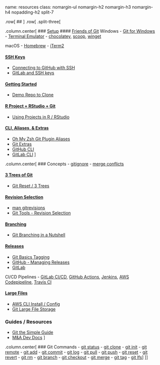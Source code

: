 name: resources
class: nomargin-ul nomargin-h2 nomargin-h3 nomargin-h4 nopadding-h2 split-7

.row[
## <center>Presentation Resources</center>
]
.row[
.split-three[

.column.center[
### [Setup](#3)
#### [Friends of Git](#4)
Windows
- [Git for Windows](https://gitforwindows.org)
- [Terminal Emulator](https://esgovcloud.com/mAndA/savi/blob/master/CONTRIBUTING.md#windows-10)
- [chocolatey](https://chocolatey.org), [scoop](https://scoop.sh), [winget](https://github.com/microsoft/winget-cli)

macOS
- [Homebrew](https://brew.sh)
- [iTerm2](https://www.iterm2.com/index.html)

#### [SSH Keys](#5)
- [Connecting to GitHub with SSH](https://docs.github.com/en/github/authenticating-to-github/connecting-to-github-with-ssh)
- [GitLab and SSH keys](https://docs.gitlab.com/ee/ssh/README.html)

#### [Getting Started](#9)
- [Demo Repo to Clone](https://esgovcloud.com/mAndA/clone-me)

#### [R Project + RStudio + Git](#10)
- [Using Projects in R / RStudio](https://support.rstudio.com/hc/en-us/articles/200526207-Using-Projects)

#### [CLI, Aliases, & Extras](#29)
- [Oh My Zsh Git Plugin Aliases](https://github.com/ohmyzsh/ohmyzsh/tree/master/plugins/git)
- [Git Extras](https://github.com/tj/git-extras)
- [GitHub CLI](https://cli.github.com)
- [GitLab CLI](https://glab.readthedocs.io)
]

.column.center[
### Concepts
- [gitignore](https://git-scm.com/docs/gitignore)
- [merge conflicts](https://git-scm.com/book/en/v2/Git-Branching-Basic-Branching-and-Merging#_basic_merge_conflicts)

#### [3 Trees of Git](#12)
- [Git Reset / 3 Trees](https://www.atlassian.com/git/tutorials/undoing-changes/git-reset)

#### [Revision Selection](#19)
- [man gitrevisions](https://git-scm.com/docs/gitrevisions)
- [Git Tools - Revision Selection](https://git-scm.com/book/en/v2/Git-Tools-Revision-Selection)

#### [Branching](#23)
- [Git Branching in a Nutshell](https://git-scm.com/book/en/v2/Git-Branching-Branches-in-a-Nutshell)

#### [Releases](#25)
- [Git Basics Tagging](https://git-scm.com/book/en/v2/Git-Basics-Tagging)
- [GitHub - Managing Releases](https://docs.github.com/en/free-pro-team@latest/github/administering-a-repository/managing-releases-in-a-repository)
- [GitLab](https://docs.gitlab.com/ee/user/project/releases/index.html)

CI/CD Pipelines
- [GitLab CI/CD](https://docs.gitlab.com/ee/ci/), [GitHub Actions](https://docs.github.com/en/free-pro-team@latest/actions), [Jenkins](https://jenkins.io), [AWS Codepipeline](https://aws.amazon.com/codepipeline/), [Travis CI](https://travis-ci.org/)

#### [Large Files](#28)
- [AWS CLI Install / Config](https://esgovcloud.com/mAndA/dev-docs/wiki/AWS-CLI)
- [Git Large File Storage](https://git-lfs.github.com/)


### Guides / Resources
- [Git the Simple Guide](http://rogerdudler.github.io/git-guide/)
- [M&A Dev Docs](https://esgovcloud.com/mAndA/dev-docs/wiki)
]

.column.center[
### Git Commands
- [git status](https://git-scm.com/docs/git-status)
- [git clone](https://git-scm.com/docs/git-clone)
- [git init](https://git-scm.com/docs/git-init)
- [git remote](https://git-scm.com/docs/git-remote)
- [git add](https://git-scm.com/docs/git-add)
- [git commit](https://git-scm.com/docs/git-commit)
- [git log](https://git-scm.com/docs/git-log)
- [git pull](https://git-scm.com/docs/git-pull)
- [git push](https://git-scm.com/docs/git-push)
- [git reset](https://git-scm.com/docs/git-reset)
- [git revert](https://git-scm.com/docs/git-revert)
- [git rm](https://git-scm.com/docs/git-rm)
- [git branch](https://git-scm.com/docs/git-branch)
- [git checkout](https://git-scm.com/docs/git-checkout)
- [git merge](https://git-scm.com/docs/git-merge)
- [git tag](https://git-scm.com/docs/git-tag)
- [git lfs](https://github.com/git-lfs/git-lfs/tree/master/docs)
]
]]